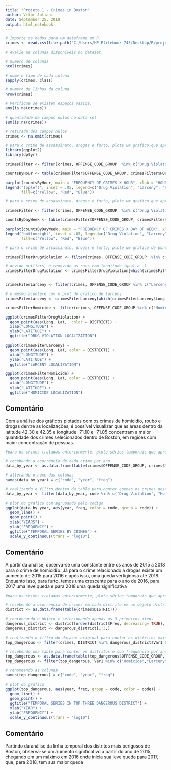 ```yaml
---
title: "Projeto 1 - Crimes in Boston"
author: Vitor Juliani
date: September 25, 2019
output: html_notebook
---
```

```r
# Importe os dados para um dataframe em R.
crimes <- read.csv(file.path("C:/Users/HP Elitebook 745/Desktop/R/projeto 1/csv/crime.csv"), header = TRUE, blank.lines.skip = TRUE)
```
```r
# Avalie as colunas disponíveis no dataset.

# numero de colunas
ncol(crimes)
```
```r
# nome e tipo de cada coluna
sapply(crimes, class)
```
```r
# numero de linhas da coluna
nrow(crimes)
```
```r
# Verifique se existem espaços vazios.
any(is.na(crimes))
```
```r
# quantidade de campos nulos no data set
sum(is.na(crimes))
```
```r
# retirada dos campos nulos
crimes <- na.omit(crimes)
```
```r
# para o crime de assassinato, drogas e furto, plote um grafico que apresente indices de acordo com os horarios do dia (independente do ano)
library(ggplot2)
library(dplyr)

crimesFilter <- filter(crimes, OFFENSE_CODE_GROUP  %in% c("Drug Violation", "Larceny", "Homicide"))

countsByHour <- table(crimesFilter$OFFENSE_CODE_GROUP, crimesFilter$HOUR)

barplot(countsByHour, main = "FREQUENCY OF CRIMES X HOUR", xlab = "HOUR", ylab = "FREQUENCY OF CRIMES", col = c ("Yellow", "Red", "Blue"))
legend("topleft", inset = .05, legend=c("Drug Violation", "Larceny", "Homicide"),
       fill=c("Yellow", "Red", "Blue"))
```
```r
# para o crime de assassinato, drogas e furto, plote um grafico que apresente indices de acordo com os dias da semana (independente do ano)

crimesFilter <- filter(crimes, OFFENSE_CODE_GROUP  %in% c("Drug Violation", "Larceny", "Homicide"))

countsByDayWeek <- table(crimesFilter$OFFENSE_CODE_GROUP, crimesFilter$DAY_OF_WEEK)

barplot(countsByDayWeek, main = "FREQUENCY OF CRIMES X DAY OF WEEK", xlab = "DAY OF WEEK", ylab = "FREQUENCY OF CRIMES", col = c ("Yellow", "Red", "Blue"), width = 0.5)
legend("bottomright", inset = .05, legend=c("Drug Violation", "Larceny", "Homicide"),
       fill=c("Yellow", "Red", "Blue"))
```
```r
# para o crime de assassinato, drogas e furto, plote um grafico de pontos (latitude e longitude), apresentando locais onde ocorrem mais crimes. 

crimesFilterDrugViolation <- filter(crimes, OFFENSE_CODE_GROUP  %in% c("Drug Violation"))

# devido outliers, é removido as ruas com longitude igual a -1 
crimesFilterDrugViolation <- crimesFilterDrugViolation[which(crimesFilterDrugViolation$Long != -1),]


crimesFiterLarceny <- filter(crimes, OFFENSE_CODE_GROUP %in% c("Larceny"))

# o mesmo acontece com o plot do grafico de larceny
crimesFiterLarceny <- crimesFiterLarceny[which(crimesFiterLarceny$Long != -1), ]

crimesFilterHomicide <- filter(crimes, OFFENSE_CODE_GROUP %in% c("Homicide"))

ggplot(crimesFilterDrugViolation) +
  geom_point(aes(Long, Lat,  color = DISTRICT)) +
  xlab("LONGITUDE") +
  ylab("LATITUDE") +
  ggtitle("DRUG VIOLATION LOCALIZATION")

ggplot(crimesFiterLarceny) +
  geom_point(aes(Long, Lat, color = DISTRICT)) +
  xlab("LONGITUDE") +
  ylab("LATITUDE") +
  ggtitle("LARCENY LOCALIZATION")

ggplot(crimesFilterHomicide) +
  geom_point(aes(Long, Lat, color = DISTRICT)) +
  xlab("LONGITUDE") +
  ylab("LATITUDE") +
  ggtitle("HOMICIDE LOCALIZATION")
```
<h2> Comentário </h2>
<p>Com a análise dos gráficos plotados com os crimes de homicidio, roubo e drogas dentre as localizações, é possível visualizar que as áreas dentro da latitude 42.30 e 42.35 e longitude -71.10 e -71.05 concentram a maior quantidade dos crimes selecionados dentro de Boston, em regiões com maior concentração de pessoas.</p>

```r
#para os crimes tratados anteriormente, plote séries temporais que apresentam como estes crimes tem evoluído ao longo dos anos, no geral

# recebendo a ocorrencia de cada crime por ano
data_by_year <- as.data.frame(table(crimes$OFFENSE_CODE_GROUP, crimes$YEAR))

# alterando o nome das colunas
names(data_by_year) = c("code", "year", "freq")

# realizando o filtro dentro da table para conter apenas os crimes desejados
data_by_year <- filter(data_by_year, code %in% c("Drug Violation", "Homicide", "Larceny"))

# plot do grafico com agrupando pelo codigo 
ggplot(data_by_year, aes(year, freq, color = code, group = code)) +
  geom_line() +
  geom_point() +
  xlab("YEARS") +
  ylab("FREQUENCY") +
  ggtitle("TEMPORAL SERIES BY CRIMES") +
  scale_y_continuous(trans = "log10")
```
<h2> Comentário </h2>
  <p>A partir da análise, observa-se uma constante entre os anos de 2015 a 2018 para o crime de homicídio. Já para o crime relacionado a drogas existe um aumento de 2015 para 2016 e após isso, uma queda vertiginosa até 2018. Enquanto isso, para furto, temos uma crescente para o ano de 2016, para 2017 uma leve queda e para 2018 uma queda significativa</p>
```r
#para os crimes tratados anteriormente, plote séries temporais que apresentam como estes crimes tem evoluído ao longo dos anos, para as 3 regiões com maior incidente de crimes

# recebendo a ocorrencia de crimes em cada distrito em um objeto district
district <- as.data.frame(table(crimes$DISTRICT))

# reordenando o objeto e selecionando apenas os 3 primeiros itens
dangerous_district <- district[order(district$Freq, decreasing= TRUE),]
dangerous_district <- dangerous_district[1:3,]

# realizando o filtro do dataset original para conter os distritos mais perigosos e os crimes selecionados
top_dangerous <- filter(crimes, DISTRICT %in% dangerous_district$Var1 & OFFENSE_CODE_GROUP %in% c("Homicide","Larceny","Drug Violation"))

# recebendo uma table para conter os distritos e sua frequencia por ano
top_dangerous <- as.data.frame(table(top_dangerous$OFFENSE_CODE_GROUP, top_dangerous$YEAR))
top_dangerous <- filter(top_dangerous, Var1 %in% c("Homicide","Larceny","Drug Violation"))

# renomeando as colunas
names(top_dangerous) = c("code", "year", "freq")

# plot do grafico
ggplot(top_dangerous, aes(year, freq, group = code, color = code)) + 
  geom_line() +
  geom_point() +
  ggtitle("TEMPORAL SERIES IN TOP THREE DANGEROUS DISTRICT") +
  xlab("YEAR") +
  ylab("FREQUENCY") +
  scale_y_continuous(trans = "log10")
```
<h2> Comentário </h2>
  <p>Partindo da análise da linha temporal dos distritos mais perigosos de Boston, observa-se um aumento significativo a partir do ano de 2015, chegando em um máximo em 2016 onde inicia sua leve queda para 2017, que, para 2018, tem sua maior queda</p>

